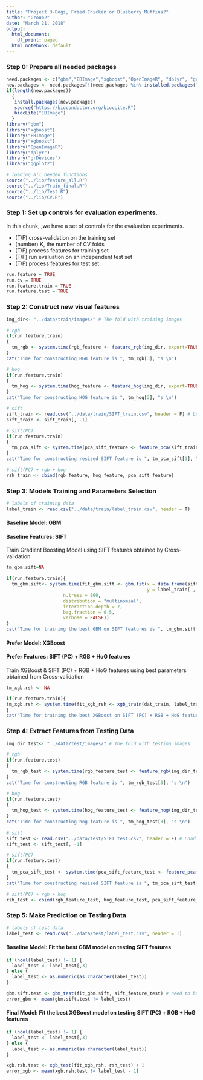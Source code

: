 ```yaml
---
title: "Project 3-Dogs, Fried Chicken or Blueberry Muffins?"
author: "Group2"
date: "March 21, 2018"
output:
  html_document:
    df_print: paged
  html_notebook: default
---
```



### Step 0: Prepare all needed packages
```r
need.packages <- c("gbm","EBImage","xgboost","OpenImageR", "dplyr", "grDevices", "ggplot2", "adabag")
new.packages <- need.packages[!(need.packages %in% installed.packages()[,"Package"])]
if(length(new.packages))
  {
   install.packages(new.packages)
   source("https://bioconductor.org/biocLite.R")
   biocLite("EBImage")
  }
library("gbm")
library("xgboost")
library("EBImage")
library("xgboost")
library("OpenImageR")
library("dplyr")
library("grDevices")
library("ggplot2")
```

```r
# loading all needed functions
source("../lib/feature_all.R")
source("../lib/Train_final.R")
source("../lib/Test.R")
source("../lib/CV.R")
```

### Step 1: Set up controls for evaluation experiments.

In this chunk, ,we have a set of controls for the evaluation experiments. 

+ (T/F) cross-validation on the training set
+ (number) K, the number of CV folds
+ (T/F) process features for training set
+ (T/F) run evaluation on an independent test set
+ (T/F) process features for test set

```r
run.feature = TRUE
run.cv = TRUE    
run.feature.train = TRUE    
run.feature.test = TRUE 
```


### Step 2: Construct new visual features

```r
img_dir<- "../data/train/images/" # The fold with training images

# rgb
if(run.feature.train)
{
  tm_rgb <- system.time(rgb_feature <- feature_rgb(img_dir, export=TRUE))
}
cat("Time for constructing RGB feature is ", tm_rgb[3], "s \n")

# hog
if(run.feature.train)
{
  tm_hog <- system.time(hog_feature <- feature_hog(img_dir, export=TRUE))
}
cat("Time for constructing HOG feature is ", tm_hog[3], "s \n")

# sift
sift_train <- read.csv("../data/train/SIFT_train.csv", header = F) # Load SIFT features
sift_train <- sift_train[, -1]

# sift(PC)
if(run.feature.train)
{
  tm_pca_sift <- system.time(pca_sift_feature <- feature_pca(sift_train))
}
cat("Time for constructing resized SIFT feature is ", tm_pca_sift[3], "s \n")

# sift(PC) + rgb + hog
rsh_train <- cbind(rgb_feature, hog_feature, pca_sift_feature)

```


### Step 3: Models Training and Parameters Selection

```r
# labels of training data
label_train <- read.csv("../data/train/label_train.csv", header = T)
```

#### Baseline Model: GBM
#### Baseline Features: SIFT

Train Gradient Boosting Model using SIFT features obtained by Cross-validation.
```r
tm_gbm.sift=NA

if(run.feature.train){
  tm_gbm.sift<- system.time(fit_gbm.sift <- gbm.fit(x = data.frame(sift_train),   
                                                    y = label_train[ , 3],
                     n.trees = 800,
                     distribution = "multinomial",
                     interaction.depth = 7, 
                     bag.fraction = 0.5,
                     verbose = FALSE))
}
cat("Time for training the best GBM on SIFT features is ", tm_gbm.sift[3], "s \n")
```

#### Prefer Model: XGBoost
#### Prefer Features: SIFT (PC) + RGB + HoG features

Train XGBoost & SIFT (PC) + RGB + HoG features using best parameters obtained from Cross-validation
```r
tm_xgb.rsh <- NA

if(run.feature.train){
tm_xgb.rsh <- system.time(fit_xgb_rsh <- xgb_train(dat_train, label_train))
}
cat("Time for training the best XGBoost on SIFT (PC) + RGB + HoG features is ", tm_xgb.rsh[3], "s \n")
```

### Step 4: Extract Features from Testing Data
```r
img_dir_test<- "../data/test/images/" # The fold with testing images

# rgb
if(run.feature.test)
{
  tm_rgb_test <- system.time(rgb_feature_test <- feature_rgb(img_dir_test, export=FALSE))
}
cat("Time for constructing RGB feature is ", tm_rgb_test[3], "s \n")

# hog
if(run.feature.test)
{
  tm_hog_test <- system.time(hog_feature_test <- feature_hog(img_dir_test, export=TRUE))
}
cat("Time for constructing hog feature is ", tm_hog_test[3], "s \n")
 
# sift
sift_test <- read.csv("../data/test/SIFT_test.csv", header = F) # Load test SIFT features
sift_test <- sift_test[, -1]

# sift(PC)
if(run.feature.test)
{
  tm_pca_sift_test <- system.time(pca_sift_feature_test <- feature_pca(sift_test))
}
cat("Time for constructing resized SIFT feature is ", tm_pca_sift_test[3], "s \n")

# sift(PC) + rgb + hog
rsh_test <- cbind(rgb_feature_test, hog_feature_test, pca_sift_feature_test)
```

### Step 5: Make Prediction on Testing Data

```r
# labels of test data
label_test <- read.csv("../data/test/label_test.csv", header = T)
```

#### Baseline Model: Fit the best GBM model on testing SIFT features
```r
if (ncol(label_test) != 1) {
  label_test <- label_test[,3]
} else {
  label_test <- as.numeric(as.character(label_test))
}

gbm.sift.test <- gbm_test(fit_gbm.sift, sift_feature_test) # need to be provided 
error_gbm <- mean(gbm.sift.test != label_test)
```

#### Final Model: Fit the best XGBoost model on testing SIFT (PC) + RGB + HoG features
```r
if (ncol(label_test) != 1) {
  label_test <- label_test[,3]
} else {
  label_test <- as.numeric(as.character(label_test))
}

xgb.rsh.test <- xgb_test(fit_xgb_rsh, rsh_test) + 1
error_xgb <- mean(xgb.rsh.test != label_test - 1)
```

